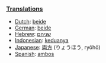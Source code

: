 ===[[Translation]]s===
*[[Dutch]]: [[beide]]
*[[German]]: [[beide]]
*[[Hebrew]]: [[שניהם]]
*[[Indonesian]]: [[dua|keduanya]]
*[[Japanese]]: [[両方]] (りょうほう, ryōhō)
*[[Spanish]]: [[ambos]]